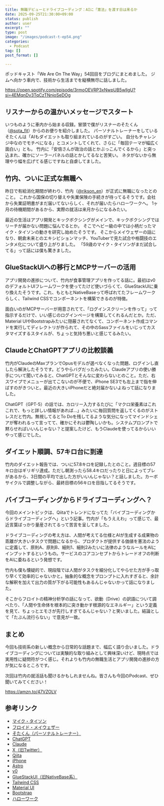 ```yaml
---
title: 無職デビューとドライブコーディング：AIに「憲法」を渡す日は来るか
date: 2025-09-25T21:30:00+09:00
status: publish
author: user
excerpt: ""
type: post
image: "/images/podcast-t-ep54.png"
categories:
  - Podcast
tag: []
post_format: []

---
```

ポッドキャスト「We Are On The Way」54回目をブログにまとめました。
ジムへ向かう車内で、技術から生活までを縦横無尽に話しました。

https://open.spotify.com/episode/3rmoOEVRP3xNwpUB5wllgU?si=4EMqnDv3TqCzTNnjoSeDOg

## リスナーからの温かいメッセージでスタート

いつものように車内から始まる収録。冒頭で僕がリスナーのそたくん（[@sota_fit](https://x.com/sota_fit)）からのお便りを紹介しました。
パーソナルトレーナーをしているそたくんは「AIもダイエットも取り組まれているのがすごい。
自分もチャレンジ中なのでモチベになる」とコメントしてくれて、さらに「毎回テーマが幅広く面白い」とも。
竹内に「安倍さんが政治の話とかぶっこんでくるから」と突っ込まれ、確かにソーラーパネルの話とかしてるなと苦笑い。
ネタがないから無理やり幅を広げてる感じですねと自虐してました。

## 竹内、ついに正式な無職へ

昨日で有給消化期間が終わり、竹内（[@rikson_en](https://x.com/rikson_en)）が正式に無職になったとのこと。
これから国保の切り替えや失業保険の手続きが待ってるそうです。会社から失業証明書がまだ届いてないらしく、それが届いたらハローワークへ。
1ヶ月の待機期間があるから、実際の就活は来月からになるみたい。

最近の生活はアプリ開発とキックボクシングがメインで、キックボクシングではリーチが届かない問題に悩んでるとか。
そこでヘビー級の中では小柄だったマイク・タイソンの動きを研究し始めたそうです。
そこからメイウェザーの話になり、朝倉未来とのエキシビションマッチ、YouTuberで見た試合や格闘技のエンタメ化について盛り上がりました。
「59歳のマイク・タイソンがまだ試合してる」って話には僕も驚きました。

## GlueStackUIへの移行とMCPサーバーの活用

アプリ開発の進捗について、竹内が食事管理アプリを作ってる話に。最初はv0のデフォルトUIフレームワークを使ってたけど使いづらくて、GlueStackUIに乗り換えたそうです。これ、もともとNativeBaseって呼ばれてたフレームワークらしく、Tailwind CSSでコンポーネントを構築できるのが特徴。

面白いのがMCPサーバーが用意されてて、「ログインスクリーンを作って」って指示するだけで、いい感じのログインページを構築してくれるんだとか。ただ、Material UIやBootstrapみたいに隠蔽されてなくて、コンポーネント作成コマンドを実行してディレクトリが作られて、その中のSassファイルをいじってカスタマイズするスタイルが、ちょっと気持ち悪いと感じてるみたい。

## ClaudeとChatGPTアプリの比較談義

竹内がClaudeのMaxプランでOpusモデルが選べなくなった問題、ログインし直したら解決したそうです。どうやらバグだったみたい。Claudeアプリの使い勝手について聞いてみると、ChatGPTとそんなに変わらないとのこと。ただ、右スワイプでメニューが出てこないのが不便で、iPhone SE3でも左上まで指を伸ばすのがきついと。最近の大きいiPhoneだと絶対届かないよねって話になりました。

ChatGPT（GPT-5）の話では、カロリー入力するたびに「マクロ栄養素はこれこれで、もっと詳しい情報があれば...」みたいに毎回質問を返してくるのがストレスだと竹内。無視してるとTo Doを残してるような気分になってマインドシェアが奪われるって言ってて、確かにそれは鬱陶しいかも。システムプロンプトで黙らせればいいんじゃない？と提案したけど、もうClaudeを使ってるからいいやって感じでした。

## ダイエット順調、57キロ台に到達

竹内のダイエット報告では、ついに57.8キロを記録したとのこと。週目標の57キロ台はギリギリ達成。ただし朝測ったら58.4キロだったりと日によってブレがあるから、3日間の平均で出した方がいいんじゃない？と話しました。カーボサイクルで調整しながら、最終目標の56キロを目指してるそうです。

## バイブコーディングからドライブコーディングへ？

今回のメイントピックは、Qiitaでトレンドになってた「バイブコーディングからドライブコーディングへ」という記事。竹内が「もうええわ」って感じで、最近言葉ばっかり量産されてるって苦言を呈してました。

ドライブコーディングの考え方は、人間が考えてる仕様とAIが生成する成果物の乖離が大きいタスクで問題になるから、プロダクトが提供する価値を憲法のように定義して、原則A、原則B、細則1、細則2みたいに法律のようなルールをAIにインプットするというもの。サービスのコアコンセプトからトレードオフの判断をAIに委ねるという発想です。

竹内も僕も懐疑的で、現段階では人間がタスクを細分化してやらせた方が手っ取り早くて効率的じゃないかと。抽象的な概念をプロンプトに入れすぎると、余計な解釈を加えて出力の質が下がる可能性もあるんじゃないかって話になりました。

そこからフロイトの精神分析学の話になって、欲動（Drive）の訳語について調べたり、「人間や生命体を根本的に突き動かす根源的なエネルギー」という定義を見て、ちょっとエモさが先行しすぎてるんじゃない？と笑いました。結論として「たぶん流行らない」で意見が一致。

## まとめ

今回も技術系の新しい概念から日常的な話題まで、幅広く語り合いました。ドライブコーディングについては実験的な取り組みとして興味深いけど、現時点では実用性に疑問符がつく感じ。それよりも竹内の無職生活とアプリ開発の進捗の方が気になるところです。

次回は竹内の就活話も聞けるかもしれませんね。皆さんも今回のPodcast、ぜひ聞いてみてください！

https://amzn.to/47VZOLV


## 参考リンク

- [マイク・タイソン](https://www.youtube.com/channel/UCZT_hV6nx0-N4ka5bWgh-qg)
- [フロイド・メイウェザー](https://x.com/FloydMayweather)
- [そたくん（パーソナルトレーナー）](https://x.com/sota_fit)
- [ChatGPT](https://chat.openai.com/)
- [Claude](https://www.anthropic.com/claude)
- [X（旧Twitter）](https://x.com/)
- [Qiita](https://qiita.com/)
- [iPhone](https://www.apple.com/jp/iphone-se/)
- [Astro](https://astro.build/)
- [v0](https://v0.dev/)
- [GlueStackUI（旧NativeBase系）](https://gluestack.io/)
- [Tailwind CSS](https://tailwindcss.com/)
- [Material UI](https://mui.com/)
- [Bootstrap](https://getbootstrap.com/)
- [ハローワーク](https://www.hellowork.mhlw.go.jp/)
